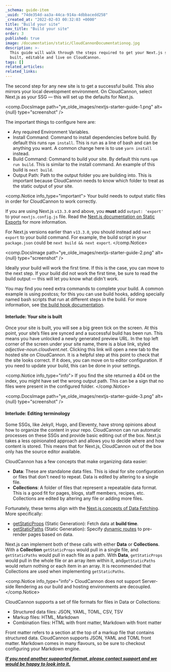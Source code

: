 ```yaml
---
_schema: guide-item
_uuid: "74de354d-aa3a-44ca-914a-4dbbacedd258"
_created_at: "2022-02-03 00:32:03 +0000"
title: "Build your site"
nav_title: "Build your site"
order: 3
published: true
image: /documentation/static/CloudCannonDocumentationog.jpg
description: >-
  This guide will walk through the steps required to get your Next.js site
  built, editable and live on CloudCannon.
tags: []
related_articles:
related_links:
---
```

The second step for any new site is to get a successful build. This also mirrors your local development environment. On CloudCannon, select Next.js as your SSG — this will set up the defaults for Next.js.

<comp.DocsImage path="ye_olde_images/nextjs-starter-guide-1.png" alt={null} type="screenshot" />

The important things to configure here are:

* Any required Environment Variables.
* Install Command: Command to install dependencies before build. By default this runs `npm install`. This is run as a line of bash and can be anything you want. A common change here is to use `yarn install` instead.
* Build Command: Command to build your site. By default this runs `npm run build`. This is similar to the install command. An example of this build is `next build`.
* Output Path: Path to the output folder you are building into. This is important because CloudCannon needs to know which folder to treat as the static output of your site.

<comp.Notice info_type="important">
  Your build needs to output static files in order for CloudCannon to work correctly.

  If you are using Next.js `v13.3.0` and above, you **must** add `output: 'export'` to your `nextjs.config.js` file.
  Read the [Next.js documentation on Static Exports](https://nextjs.org/docs/app/building-your-application/deploying/static-exports) for more information.

  For Next.js versions earlier than `v13.3.0`, you should instead add `next export` to your build command.
  For example, the build script in your `package.json` could be `next build && next export`.
</comp.Notice>

<comp.DocsImage path="ye_olde_images/nextjs-starter-guide-2.png" alt={null} type="screenshot" />

Ideally your build will work the first time. If this is the case, you can move to the next step. If your build did not work the first time, be sure to read the build output — this will let you know what didn't work.

You may find you need extra commands to complete your build. A common example is using postcss; for this you can use build hooks, adding specially named bash scripts that run at different steps in the build. For more information, see [the build hook documentation](/documentation/articles/extending-your-build-process-with-hooks/).

#### Interlude: Your site is built

Once your site is built, you will see a big green tick on the screen. At this point, your site’s files are synced and a successful build has been run. This means you have unlocked a newly generated preview URL. In the top left corner of the screen under your site name, there is a blue link, styled *adjective-noun.cloudvent.net*. Clicking this link will open a new tab to the hosted site on CloudCannon. It is a helpful step at this point to check that the site looks correct. If it does, you can move on to editor configuration. If you need to update your build, this can be done in your settings.

<comp.Notice info_type="info">
  If you find the site returned a 404 on the index, you might have set the wrong output path. This can be a sign that no files were present in the configured folder.
</comp.Notice>

<comp.DocsImage path="ye_olde_images/nextjs-starter-guide-3.png" alt={null} type="screenshot" />

#### Interlude: Editing terminology

Some SSGs, like Jekyll, Hugo, and Eleventy, have strong opinions about how to organize the content in your repo. CloudCannon can run automatic processes on these SSGs and provide basic editing out of the box. Next.js takes a less opinionated approach and allows you to decide where and how content is stored. This means that for Next.js, CloudCannon out of the box only has the source editor available.

CloudCannon has a few concepts that make organizing data easier:

* **Data**\: These are standalone data files. This is ideal for site configuration or files that don't need to repeat. Data is edited by altering to a single file.
* **Collections**\: A folder of files that represent a repeatable data format. This is a good fit for pages, blogs, staff members, recipes, etc. Collections are edited by altering any file or adding more files.

Fortunately, these terms align with the [Next.js concepts of Data Fetching](https://nextjs.org/docs/basic-features/data-fetching). More specifically:

* [getStaticProps](https://nextjs.org/docs/basic-features/data-fetching#getstaticprops-static-generation) (Static Generation): Fetch data at **build time**.
* [getStaticPaths](https://nextjs.org/docs/basic-features/data-fetching#getstaticpaths-static-generation) (Static Generation): Specify [dynamic routes](https://nextjs.org/docs/routing/dynamic-routes) to pre-render pages based on data.

Next.js can implement both of these calls with either **Data** or **Collections**. With a **Collection** `getStaticProps` would pull in a single file, and `getStaticPaths` would pull in each file as a path. With **Data**, `getStaticProps` would pull in the whole file or an array item within it, and`getStaticPaths` would return nothing or each item in an array. It is recommended that Collections are used when implementing `getStaticPaths`.

<comp.Notice info_type="info">
  CloudCannon does not support Server-side Rendering as our build and hosting environments are decoupled.
</comp.Notice>

CloudCannon supports a set of file formats for files in Data or Collections:

* Structured data files: JSON, YAML, TOML, CSV, TSV
* Markup files: HTML, Markdown
* Combination files: HTML with front matter, Markdown with front matter

Front matter refers to a section at the top of a markup file that contains structured data. CloudCannon supports JSON, YAML and TOML front matter. Markdown comes in many flavours, so be sure to checkout configuring your Markdown engine.

*<u><strong>If you need another supported format, please contact support and we would be happy to look into it.</strong></u>*
